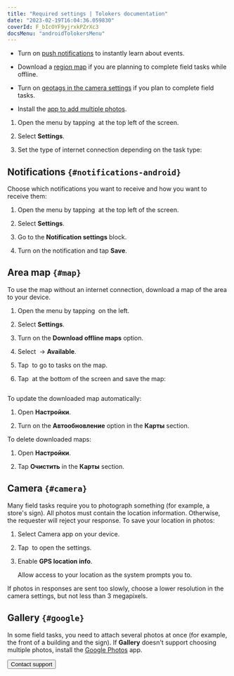 ```yaml
---
title: "Required settings | Tolokers documentation"
date: "2023-02-19T16:04:36.059830"
coverId: F_bIcOYF9yjrxkPZrXc3
docsMenu: "androidTolokersMenu"
---
```



<SettingsContent1/>

- Turn on [push notifications](#notifications-android) to instantly learn about events.

- Download a [region map](#map) if you are planning to complete field tasks while offline.

- Turn on [geotags in the camera settings](#camera) if you plan to complete field tasks.

- Install the [app to add multiple photos](#google).

<SettingsContent2/>

1. Open the menu by tapping <img src="https://toloka.ai/files/hamburger-menu.svg" alt="" /> at the top left of the screen.

1. Select **Settings**.

1. Set the type of internet connection depending on the task type:

    <SettingsContent3/>

## Notifications `{#notifications-android}`

Choose which notifications you want to receive and how you want to receive them:

1. Open the menu by tapping <img src="https://toloka.ai/files/hamburger-menu.svg" alt="" /> at the top left of the screen.

1. Select **Settings**.

1. Go to the **Notification settings** block.

1. Turn on the notification and tap **Save**.

## Area map `{#map}`
To use the map without an internet connection, download a map of the area to your device.

1. Open the menu by tapping <img src="https://toloka.ai/files/hamburger-menu.svg" alt="" /> on the left.

1. Select **Settings**.

1. Turn on the **Download offline maps** option.

1. Select <img src="https://tlkfrontprod.azureedge.net/portal-production/static/uploaded/images/1676448834501/1676448834501_original_svg.svg" alt="" /> → **Available**.

1. Tap <img src="https://tlkfrontprod.azureedge.net/portal-production/static/uploaded/images/1676448795481/1676448795481_original_svg.svg" alt="" /> to go to tasks on the map.

1. Tap <img src="https://tlkfrontprod.azureedge.net/portal-production/static/uploaded/images/1676448782111/1676448782111_original_svg.svg" alt="" /> at the bottom of the screen and save the map:

    <Image width="300px" withBackground imageId="1676448858782" alt="" />

To update the downloaded map automatically:

1. Open **Настройки**.

1. Turn on the **Автообновление** option in the **Карты** section.

To delete downloaded maps:

1. Open **Настройки**.

1. Tap **Очистить** in the **Карты** section.

## Camera `{#camera}`
Many field tasks require you to photograph something (for example, a store's sign). All photos must contain the location information. Otherwise, the requester will reject your response. To save your location in photos:

1. Select Camera app on your device.

1. Tap <img src="https://tlkfrontprod.azureedge.net/portal-production/static/uploaded/images/1676733319098/1676733319098_original_svg.svg" alt="" /> to open the settings.

1. Enable **GPS location info**.

    <Note mode="note" title="Note">

    Allow access to your location as the system prompts you to.

    </Note>

If photos in responses are sent too slowly, choose a lower resolution in the camera settings, but not less than 3 megapixels.

## Gallery `{#google}`
In some field tasks, you need to attach several photos at once (for example, the front of a building and the sign). If **Gallery** doesn't support choosing multiple photos, install the [Google Photos](https://play.google.com/store/apps/details?id=com.google.android.apps.photos) app.

<Button view="defaultInverse" size="l" type="link" url="../troubleshooting/support?form-source=settings">Contact support</Button>
